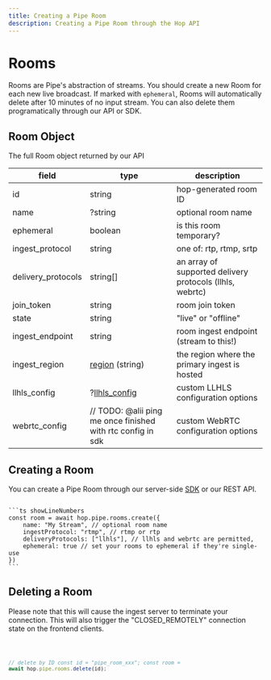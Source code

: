 ```yaml
---
title: Creating a Pipe Room
description: Creating a Pipe Room through the Hop API
---
```



# Rooms

Rooms are Pipe's abstraction of streams. You should create a new Room for each new live broadcast. If marked with `ephemeral`, Rooms will automatically delete after 10 minutes of no input stream. You can also delete them programatically through our API or SDK.

## Room Object

The full Room object returned by our API

| field              | type                                                              | description                                              |
| ------------------ | ----------------------------------------------------------------- | -------------------------------------------------------- |
| id                 | string                                                            | hop-generated room ID                                    |
| name               | ?string                                                           | optional room name                                       |
| ephemeral          | boolean                                                           | is this room temporary?                                  |
| ingest_protocol    | string                                                            | one of: rtp, rtmp, srtp                                  |
| delivery_protocols | string[]                                                          | an array of supported delivery protocols (llhls, webrtc) |
| join_token         | string                                                            | room join token                                          |
| state              | string                                                            | "live" or "offline"                                      |
| ingest_endpoint    | string                                                            | room ingest endpoint (stream to this!)                   |
| ingest_region      | [region](/reference/regions) (string)                             | the region where the primary ingest is hosted            |
| llhls_config       | ?[llhls_config](/pipe/protocols/llhls#llhls-configuration-object) | custom LLHLS configuration options                       |
| webrtc_config      | // TODO: @alii ping me once finished with rtc config in sdk       | custom WebRTC configuration options                      |

## Creating a Room

You can create a Pipe Room through our server-side [SDK](https://www.npmjs.com/package/@onehop/client) or our REST API.

<Code>
```ts showLineNumbers
const room = await hop.pipe.rooms.create({
	name: "My Stream", // optional room name
	ingestProtocol: "rtmp", // rtmp or rtp
	deliveryProtocols: ["llhls"], // llhls and webrtc are permitted,
	ephemeral: true // set your rooms to ephemeral if they're single-use
})
```
</Code>

## Deleting a Room

Please note that this will cause the ingest server to terminate your connection. This will also trigger the "CLOSED_REMOTELY" connection state on the frontend clients.

<Code>

```ts showLineNumbers
// delete by ID const id = "pipe_room_xxx"; const room =
await hop.pipe.rooms.delete(id);
```

</Code>
